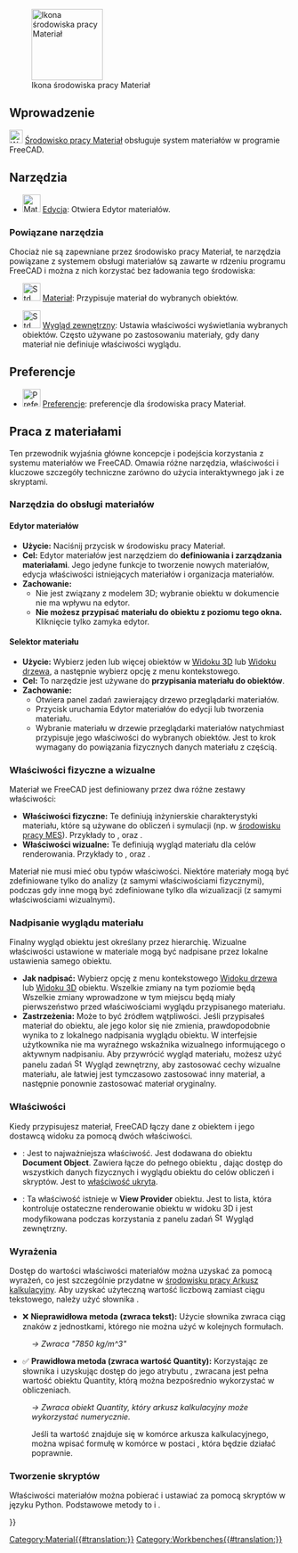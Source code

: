 <languages/>

{{Docnav/pl
|[[Inspection_Workbench/pl|środowisko pracy Inspekcja]]
|[[Mesh_Workbench/pl|środowisko pracy Siatka]]
|IconL=Workbench_Inspection.svg
|IconR=Workbench_Mesh.svg
}}

[[Image:Workbench_Material.svg|thumb|128px|Ikona środowiska pracy Materiał]]

<span id="Introduction"></span>
==Wprowadzenie==

{{Version/pl|1.0}}

[[Image:Workbench_Material.svg|24px]] [[Material_Workbench/pl|Środowisko pracy Materiał]] obsługuje system materiałów w programie FreeCAD.

<span id="Tools"></span>
==Narzędzia==

* [[Image:Material_Edit.svg|32px]] [[Material_Edit/pl|Edycja]]: Otwiera Edytor materiałów.

<span id="Related_tools"></span>
=== Powiązane narzędzia ===

Chociaż nie są zapewniane przez środowisko pracy Materiał, te narzędzia powiązane z systemem obsługi materiałów są zawarte w rdzeniu programu FreeCAD i można z nich korzystać bez ładowania tego środowiska:

* [[Image:Std_SetMaterial.svg|32px]] [[Std_SetMaterial/pl|Materiał]]: Przypisuje materiał do wybranych obiektów.

* [[Image:Std_SetAppearance.svg|32px]] [[Std_SetAppearance/pl|Wygląd zewnętrzny]]: Ustawia właściwości wyświetlania wybranych obiektów. Często używane po zastosowaniu materiały, gdy dany materiał nie definiuje właściwości wyglądu.

<span id="Preferences"></span>
== Preferencje ==

* [[File:Preferences-material.svg|32px]] [[Material_Preferences/pl|Preferencje]]: preferencje dla środowiska pracy Materiał.

<span id="Working_with_materials"></span>
== Praca z materiałami ==

Ten przewodnik wyjaśnia główne koncepcje i podejścia korzystania z systemu materiałów we FreeCAD. Omawia różne narzędzia, właściwości i kluczowe szczegóły techniczne zarówno do użycia interaktywnego jak i ze skryptami.

<span id="Material_tools"></span>
=== Narzędzia do obsługi materiałów ===

<span id="Material_Editor"></span>
==== Edytor materiałów ====

* '''Użycie:''' Naciśnij przycisk {{Button|[[Image:Material_Edit.svg|16px]] [[Material_Edit/pl|Edycja]]}} w środowisku pracy Materiał.
* '''Cel:''' Edytor materiałów jest narzędziem do '''definiowania i zarządzania materiałami'''. Jego jedyne funkcje to tworzenie nowych materiałów, edycja właściwości istniejących materiałów i organizacja materiałów.
* '''Zachowanie:'''
** Nie jest związany z modelem 3D; wybranie obiektu w dokumencie nie ma wpływu na edytor.
** '''Nie możesz przypisać materiału do obiektu z poziomu tego okna.''' Kliknięcie {{Button|OK}} tylko zamyka edytor.

<span id="Material_Selector"></span>
==== Selektor materiału ====

* '''Użycie:''' Wybierz jeden lub więcej obiektów w [[3D_View/pl|Widoku 3D]] lub [[Tree_View/pl|Widoku drzewa]], a następnie wybierz opcję {{MenuCommand|[[Image:Std_SetMaterial.svg|16px]] [[Std_SetMaterial/pl|Materiał]]}} z menu kontekstowego.
* '''Cel:''' To narzędzie jest używane do '''przypisania materiału do obiektów'''.
* '''Zachowanie:'''
** Otwiera panel zadań zawierający drzewo przeglądarki materiałów.
** Przycisk {{Button|Uruchom edytor}} uruchamia Edytor materiałów do edycji lub tworzenia materiału.
** Wybranie materiału w drzewie przeglądarki materiałów natychmiast przypisuje jego właściwości do wybranych obiektów. Jest to krok wymagany do powiązania fizycznych danych materiału z częścią.

<span id="Physical_vs._appearance_properties"></span>
=== Właściwości fizyczne a wizualne ===

Materiał we FreeCAD jest definiowany przez dwa różne zestawy właściwości:

* '''Właściwości fizyczne:''' Te definiują inżynierskie charakterystyki materiału, które są używane do obliczeń i symulacji (np. w [[FEM_Workbench/pl|środowisku pracy MES]]). Przykłady to {{Incode|Gęstość}}, {{Incode|Moduł Younga}} oraz {{Incode|Współczynnik Poissona}}.
* '''Właściwości wizualne:''' Te definiują wygląd materiału dla celów renderowania. Przykłady to {{Incode|Kolor rozproszenia}}, {{Incode|Stopień połysku}} oraz {{Incode|Przezroczystość}}.

Materiał nie musi mieć obu typów właściwości. Niektóre materiały mogą być zdefiniowane tylko do analizy (z samymi właściwościami fizycznymi), podczas gdy inne mogą być zdefiniowane tylko dla wizualizacji (z samymi właściwościami wizualnymi).

<span id="Override_material_appearance"></span>
=== Nadpisanie wyglądu materiału ===

Finalny wygląd obiektu jest określany przez hierarchię. Wizualne właściwości ustawione w materiale mogą być nadpisane przez lokalne ustawienia samego obiektu.

* '''Jak nadpisać:''' Wybierz opcję {{MenuCommand|[[Image:Std_SetAppearance.svg|16px]] [[Std_SetAppearance/pl|Wygląd zewnętrzny]]}} z menu kontekstowego [[Tree_View/pl|Widoku drzewa]] lub [[3D_View/pl|Widoku 3D]] obiektu. Wszelkie zmiany na tym poziomie będą Wszelkie zmiany wprowadzone w tym miejscu będą miały pierwszeństwo przed właściwościami wyglądu przypisanego materiału.
* '''Zastrzeżenia:''' Może to być źródłem wątpliwości. Jeśli przypisałeś materiał do obiektu, ale jego kolor się nie zmienia, prawdopodobnie wynika to z lokalnego nadpisania wyglądu obiektu. W interfejsie użytkownika nie ma wyraźnego wskaźnika wizualnego informującego o aktywnym nadpisaniu. Aby przywrócić wygląd materiału, możesz użyć panelu zadań [[Image:Std_SetAppearance.svg|16px]] Wygląd zewnętrzny, aby zastosować cechy wizualne materiału, ale łatwiej jest tymczasowo zastosować inny materiał, a następnie ponownie zastosować materiał oryginalny.

<span id="Properties"></span>
===Właściwości===

Kiedy przypisujesz materiał, FreeCAD łączy dane z obiektem i jego dostawcą widoku za pomocą dwóch właściwości.

* {{PropertyData|Materiał kształtu}}: Jest to najważniejsza właściwość. Jest dodawana do obiektu '''Document Object'''. Zawiera łącze do pełnego obiektu {{Incode|Materials::Material}}, dając dostęp do wszystkich danych fizycznych i wyglądu obiektu do celów obliczeń i skryptów. Jest to [[Property_View/pl#Menu_kontekstowe|właściwość ukryta]].
* {{PropertyView|Wygląd kształtu}}: Ta właściwość istnieje w '''View Provider''' obiektu. Jest to lista, która kontroluje ostateczne renderowanie obiektu w widoku 3D i jest modyfikowana podczas korzystania z panelu zadań [[Image:Std_SetAppearance.svg|16px]] Wygląd zewnętrzny.

<span id="Expressions"></span>
===Wyrażenia===

Dostęp do wartości właściwości materiałów można uzyskać za pomocą wyrażeń, co jest szczególnie przydatne w [[Spreadsheet_Workbench/pl|środowisku pracy Arkusz kalkulacyjny]]. Aby uzyskać użyteczną wartość liczbową zamiast ciągu tekstowego, należy użyć słownika {{Incode|PropertyObjects}}.

* ❌ '''Nieprawidłowa metoda (zwraca tekst):''' Użycie słownika {{Incode|PhysicalProperties}} zwraca ciąg znaków z jednostkami, którego nie można użyć w kolejnych formułach.

: {{Code|lang=text|code=
=<<MyBody>>.ShapeMaterial.PhysicalProperties[<<Density>>]
}}

: ''→ Zwraca "7850 kg/m^3"''

* ✅ '''Prawidłowa metoda (zwraca wartość Quantity):''' Korzystając ze słownika {{Incode|PropertyObjects}} i uzyskując dostęp do jego atrybutu {{Incode|Value}}, zwracana jest pełna wartość obiektu Quantity, którą można bezpośrednio wykorzystać w obliczeniach.

: {{Code|lang=text|code=
=<<MyBody>>.ShapeMaterial.PropertyObjects[<<Density>>].Value
}}

: ''→ Zwraca obiekt Quantity, który arkusz kalkulacyjny może wykorzystać numerycznie.''

: Jeśli ta wartość znajduje się w komórce {{Incode|A1}} arkusza kalkulacyjnego, można wpisać formułę w komórce {{Incode|A2}} w postaci {{Incode|<nowiki>=</nowiki> A1 * 10}}, która będzie działać poprawnie.

<span id="Scripting"></span>
===Tworzenie skryptów===

Właściwości materiałów można pobierać i ustawiać za pomocą skryptów w języku Python. Podstawowe metody to {{Incode|.getPhysicalValue()}} i {{Incode|.setPhysicalValue()}}.

{{Code|lang=python|code=
import FreeCAD
import FreeCADGui

# Uzyskaj odniesienie do obiektu (np. Zawartości środowiska Projekt Części)
obj = App.ActiveDocument.getObject("Body")

# --- Sprawdź i uzyskaj właściwość ---
if obj.ShapeMaterial.hasPhysicalProperty("Density"):
    
    # Uzyskaj wartość. To zwraca obiekt FreeCAD.Quantity.
    density_quantity = obj.ShapeMaterial.getPhysicalValue("Density")
    
    print(f"The material is: {obj.ShapeMaterial.Name}")
    print(f"The density is: {density_quantity}")
    print(f"Numerical value: {density_quantity.Value}")

else:
    print("The selected material does not have a 'Density' property.")


# --- Ustaw właściwość ---
# Wartość może być ciągiem znaków z jednostkami lub obiektem FreeCAD.Quantity.
try:
    obj.ShapeMaterial.setPhysicalValue("Density", "8000 kg/m^3")
    App.ActiveDocument.recompute()
    print("Density successfully updated.")

except Exception as e:
    print(f"Failed to set property: {e}")
}}


{{Docnav/pl
|[[Inspection_Workbench/pl|środowisko pracy Inspekcja]]
|[[Mesh_Workbench/pl|środowisko pracy Siatka]]
|IconL=Workbench_Inspection.svg
|IconR=Workbench_Mesh.svg
}}

[[Category:Material{{#translation:}}]]
{{Userdocnavi{{#translation:}}}}
[[Category:Workbenches{{#translation:}}]]